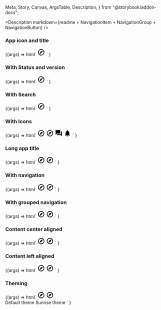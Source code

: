   Meta,
  Story,
  Canvas,
  ArgsTable,
  Description,
} from "@storybook/addon-docs";

<Meta title="Web Components/Top navigation" component="ic-top-navigation" />

<Description
  markdown={readme + NavigationItem + NavigationGroup + NavigationButton}
/>

### App icon and title

<Canvas>
  <Story name="App icon and title" parameters={{ layout: "fullscreen" }}>
    {(args) =>
      html`<ic-top-navigation app-title="Application Name">
        <svg
          slot="app-icon"
          xmlns="http://www.w3.org/2000/svg"
          height="24px"
          viewBox="0 0 24 24"
          width="24px"
          fill="#000000"
        >
          <path d="M0 0h24v24H0V0z" fill="none" />
          <path
            d="M12 2C6.48 2 2 6.48 2 12s4.48 10 10 10 10-4.48 10-10S17.52 2 12 2zm0 18c-4.41 0-8-3.59-8-8s3.59-8 8-8 8 3.59 8 8-3.59 8-8 8zm-5.5-2.5l7.51-3.49L17.5 6.5 9.99 9.99 6.5 17.5zm5.5-6.6c.61 0 1.1.49 1.1 1.1s-.49 1.1-1.1 1.1-1.1-.49-1.1-1.1.49-1.1 1.1-1.1z"
          />
        </svg>
      </ic-top-navigation>`
    }
  </Story>
</Canvas>

### With Status and version

<Canvas>
  <Story name="Status and version" parameters={{ layout: "fullscreen" }}>
    {(args) =>
      html`<ic-top-navigation
        app-title="Application Name"
        status="alpha"
        version="v0.0.7"
      >
        <svg
          slot="app-icon"
          xmlns="http://www.w3.org/2000/svg"
          height="24px"
          viewBox="0 0 24 24"
          width="24px"
          fill="#000000"
        >
          <path d="M0 0h24v24H0V0z" fill="none" />
          <path
            d="M12 2C6.48 2 2 6.48 2 12s4.48 10 10 10 10-4.48 10-10S17.52 2 12 2zm0 18c-4.41 0-8-3.59-8-8s3.59-8 8-8 8 3.59 8 8-3.59 8-8 8zm-5.5-2.5l7.51-3.49L17.5 6.5 9.99 9.99 6.5 17.5zm5.5-6.6c.61 0 1.1.49 1.1 1.1s-.49 1.1-1.1 1.1-1.1-.49-1.1-1.1.49-1.1 1.1-1.1z"
          />
        </svg>
      </ic-top-navigation>`
    }
  </Story>
</Canvas>

### With Search

<Canvas>
  <Story name="With search" parameters={{ layout: "fullscreen" }}>
    {(args) =>
      html`<ic-top-navigation
          app-title="Application Name"
          status="alpha"
          version="v0.0.7"
        >
          <svg
            slot="app-icon"
            xmlns="http://www.w3.org/2000/svg"
            height="24px"
            viewBox="0 0 24 24"
            width="24px"
            fill="#000000"
          >
            <path d="M0 0h24v24H0V0z" fill="none" />
            <path
              d="M12 2C6.48 2 2 6.48 2 12s4.48 10 10 10 10-4.48 10-10S17.52 2 12 2zm0 18c-4.41 0-8-3.59-8-8s3.59-8 8-8 8 3.59 8 8-3.59 8-8 8zm-5.5-2.5l7.51-3.49L17.5 6.5 9.99 9.99 6.5 17.5zm5.5-6.6c.61 0 1.1.49 1.1 1.1s-.49 1.1-1.1 1.1-1.1-.49-1.1-1.1.49-1.1 1.1-1.1z"
            />
          </svg>
          <ic-search-bar
            slot="search"
            placeholder="Search"
            label="Search"
          ></ic-search-bar>
        </ic-top-navigation>
        <script>
          const search1 = document.querySelector("ic-search-bar");
          search1.options = [
            { label: "Espresso", value: "espresso" },
            { label: "Double Espresso", value: "doubleespresso" },
            { label: "Flat White", value: "flatwhite" },
            { label: "Cappuccino", value: "cappucino" },
            { label: "Americano", value: "americano" },
            { label: "Mocha", value: "mocha" },
          ];
        </script>`
    }
  </Story>
</Canvas>

### With Icons

<Canvas>
  <Story name="With icons" parameters={{ layout: "fullscreen" }}>
    {(args) =>
      html`<ic-top-navigation
        app-title="Application Name"
        status="alpha"
        version="v0.0.7"
      >
        <svg
          slot="app-icon"
          xmlns="http://www.w3.org/2000/svg"
          height="24px"
          viewBox="0 0 24 24"
          width="24px"
          fill="#000000"
        >
          <path d="M0 0h24v24H0V0z" fill="none" />
          <path
            d="M12 2C6.48 2 2 6.48 2 12s4.48 10 10 10 10-4.48 10-10S17.52 2 12 2zm0 18c-4.41 0-8-3.59-8-8s3.59-8 8-8 8 3.59 8 8-3.59 8-8 8zm-5.5-2.5l7.51-3.49L17.5 6.5 9.99 9.99 6.5 17.5zm5.5-6.6c.61 0 1.1.49 1.1 1.1s-.49 1.1-1.1 1.1-1.1-.49-1.1-1.1.49-1.1 1.1-1.1z"
          />
        </svg>
        <ic-search-bar
          slot="search"
          placeholder="Search"
          label="Search"
        ></ic-search-bar>
        <ic-navigation-button
          label="button1"
          slot="buttons"
          href="https://www.google.com"
          target="_blank"
          title="Google 1"
        >
          <svg
            slot="icon"
            xmlns="http://www.w3.org/2000/svg"
            height="24px"
            viewBox="0 0 24 24"
            width="24px"
            fill="#000000"
          >
            <path d="M0 0h24v24H0V0z" fill="none" />
            <path
              d="M12 2C6.48 2 2 6.48 2 12s4.48 10 10 10 10-4.48 10-10S17.52 2 12 2zm0 18c-4.41 0-8-3.59-8-8s3.59-8 8-8 8 3.59 8 8-3.59 8-8 8zm-5.5-2.5l7.51-3.49L17.5 6.5 9.99 9.99 6.5 17.5zm5.5-6.6c.61 0 1.1.49 1.1 1.1s-.49 1.1-1.1 1.1-1.1-.49-1.1-1.1.49-1.1 1.1-1.1z"
            />
          </svg>
        </ic-navigation-button>
        <ic-navigation-button
          label="button2"
          slot="buttons"
          href="https://www.google.com"
          target="_blank"
          title="Google 2"
        >
          <svg
            slot="icon"
            xmlns="http://www.w3.org/2000/svg"
            height="24px"
            viewBox="0 0 24 24"
            width="24px"
            fill="#000000"
          >
            <path d="M0 0h24v24H0z" fill="none" />
            <path
              d="M21 6h-2v9H6v2c0 .55.45 1 1 1h11l4 4V7c0-.55-.45-1-1-1zm-4 6V3c0-.55-.45-1-1-1H3c-.55 0-1 .45-1 1v14l4-4h10c.55 0 1-.45 1-1z"
            />
          </svg>
        </ic-navigation-button>
        <ic-navigation-button
          label="button3"
          slot="buttons"
          onclick="alert('test')"
          title="button3"
        >
          <svg
            slot="icon"
            xmlns="http://www.w3.org/2000/svg"
            height="24px"
            viewBox="0 0 24 24"
            width="24px"
            fill="#000000"
          >
            <path d="M0 0h24v24H0V0z" fill="none" />
            <path
              d="M12 22c1.1 0 2-.9 2-2h-4c0 1.1.89 2 2 2zm6-6v-5c0-3.07-1.64-5.64-4.5-6.32V4c0-.83-.67-1.5-1.5-1.5s-1.5.67-1.5 1.5v.68C7.63 5.36 6 7.92 6 11v5l-2 2v1h16v-1l-2-2z"
            />
          </svg>
        </ic-navigation-button>
      </ic-top-navigation> `
    }
  </Story>
</Canvas>

### Long app title

<Canvas>
  <Story name="Long app title" parameters={{ layout: "fullscreen" }}>
    {(args) =>
      html`<ic-top-navigation
        app-title="Application with a long name"
        status="alpha"
        version="v0.0.7"
      >
        <svg
          slot="app-icon"
          xmlns="http://www.w3.org/2000/svg"
          height="24px"
          viewBox="0 0 24 24"
          width="24px"
          fill="#000000"
        >
          <path d="M0 0h24v24H0V0z" fill="none" />
          <path
            d="M12 2C6.48 2 2 6.48 2 12s4.48 10 10 10 10-4.48 10-10S17.52 2 12 2zm0 18c-4.41 0-8-3.59-8-8s3.59-8 8-8 8 3.59 8 8-3.59 8-8 8zm-5.5-2.5l7.51-3.49L17.5 6.5 9.99 9.99 6.5 17.5zm5.5-6.6c.61 0 1.1.49 1.1 1.1s-.49 1.1-1.1 1.1-1.1-.49-1.1-1.1.49-1.1 1.1-1.1z"
          />
        </svg>
        <ic-search-bar
          slot="search"
          placeholder="Search"
          label="Search"
        ></ic-search-bar>
        <ic-navigation-button
          label="button1"
          slot="buttons"
          onclick="alert('test')"
        >
          <svg
            slot="icon"
            xmlns="http://www.w3.org/2000/svg"
            height="24px"
            viewBox="0 0 24 24"
            width="24px"
            fill="#000000"
          >
            <path d="M0 0h24v24H0V0z" fill="none" />
            <path
              d="M12 2C6.48 2 2 6.48 2 12s4.48 10 10 10 10-4.48 10-10S17.52 2 12 2zm0 18c-4.41 0-8-3.59-8-8s3.59-8 8-8 8 3.59 8 8-3.59 8-8 8zm-5.5-2.5l7.51-3.49L17.5 6.5 9.99 9.99 6.5 17.5zm5.5-6.6c.61 0 1.1.49 1.1 1.1s-.49 1.1-1.1 1.1-1.1-.49-1.1-1.1.49-1.1 1.1-1.1z"
            />
          </svg>
        </ic-navigation-button>
      </ic-top-navigation>`
    }
  </Story>
</Canvas>

### With navigation

<Canvas>
  <Story name="With navigation" parameters={{ layout: "fullscreen" }}>
    {(args) =>
      html`<ic-top-navigation
        app-title="Application Name"
        status="alpha"
        version="v0.0.7"
      >
        <svg
          slot="app-icon"
          xmlns="http://www.w3.org/2000/svg"
          height="24px"
          viewBox="0 0 24 24"
          width="24px"
          fill="#000000"
        >
          <path d="M0 0h24v24H0V0z" fill="none" />
          <path
            d="M12 2C6.48 2 2 6.48 2 12s4.48 10 10 10 10-4.48 10-10S17.52 2 12 2zm0 18c-4.41 0-8-3.59-8-8s3.59-8 8-8 8 3.59 8 8-3.59 8-8 8zm-5.5-2.5l7.51-3.49L17.5 6.5 9.99 9.99 6.5 17.5zm5.5-6.6c.61 0 1.1.49 1.1 1.1s-.49 1.1-1.1 1.1-1.1-.49-1.1-1.1.49-1.1 1.1-1.1z"
          />
        </svg>
        <ic-search-bar
          slot="search"
          placeholder="Search"
          label="Search"
        ></ic-search-bar>
        <ic-navigation-button
          label="button1"
          slot="buttons"
          onclick="alert('test')"
        >
          <svg
            slot="icon"
            xmlns="http://www.w3.org/2000/svg"
            height="24px"
            viewBox="0 0 24 24"
            width="24px"
            fill="#000000"
          >
            <path d="M0 0h24v24H0V0z" fill="none" />
            <path
              d="M12 2C6.48 2 2 6.48 2 12s4.48 10 10 10 10-4.48 10-10S17.52 2 12 2zm0 18c-4.41 0-8-3.59-8-8s3.59-8 8-8 8 3.59 8 8-3.59 8-8 8zm-5.5-2.5l7.51-3.49L17.5 6.5 9.99 9.99 6.5 17.5zm5.5-6.6c.61 0 1.1.49 1.1 1.1s-.49 1.1-1.1 1.1-1.1-.49-1.1-1.1.49-1.1 1.1-1.1z"
            />
          </svg>
        </ic-navigation-button>
        <ic-navigation-item
          slot="navigation"
          label="Navigation"
          href="/"
        ></ic-navigation-item>
        <ic-navigation-item
          slot="navigation"
          label="Navigation"
          href="/"
        ></ic-navigation-item>
        <ic-navigation-item
          slot="navigation"
          label="Navigation"
          href="/"
        ></ic-navigation-item>
        <ic-navigation-item
          slot="navigation"
          label="Navigation"
          href="/"
          selected="true"
        ></ic-navigation-item>
        <ic-navigation-item
          slot="navigation"
          label="Navigation"
          href="/"
        ></ic-navigation-item>
      </ic-top-navigation>`
    }
  </Story>
</Canvas>

### With grouped navigation

<Canvas>
  <Story name="With grouped navigation" parameters={{ layout: "fullscreen" }}>
    {(args) =>
      html`<ic-top-navigation
        app-title="Application Name"
        status="alpha"
        version="v0.0.7"
      >
        <svg
          slot="app-icon"
          xmlns="http://www.w3.org/2000/svg"
          height="24px"
          viewBox="0 0 24 24"
          width="24px"
          fill="#000000"
        >
          <path d="M0 0h24v24H0V0z" fill="none" />
          <path
            d="M12 2C6.48 2 2 6.48 2 12s4.48 10 10 10 10-4.48 10-10S17.52 2 12 2zm0 18c-4.41 0-8-3.59-8-8s3.59-8 8-8 8 3.59 8 8-3.59 8-8 8zm-5.5-2.5l7.51-3.49L17.5 6.5 9.99 9.99 6.5 17.5zm5.5-6.6c.61 0 1.1.49 1.1 1.1s-.49 1.1-1.1 1.1-1.1-.49-1.1-1.1.49-1.1 1.1-1.1z"
          />
        </svg>
        <ic-search-bar
          slot="search"
          placeholder="Search"
          label="Search"
        ></ic-search-bar>
        <ic-navigation-button
          label="button1"
          slot="buttons"
          onclick="alert('test')"
        >
          <svg
            slot="icon"
            xmlns="http://www.w3.org/2000/svg"
            height="24px"
            viewBox="0 0 24 24"
            width="24px"
            fill="#000000"
          >
            <path d="M0 0h24v24H0V0z" fill="none" />
            <path
              d="M12 2C6.48 2 2 6.48 2 12s4.48 10 10 10 10-4.48 10-10S17.52 2 12 2zm0 18c-4.41 0-8-3.59-8-8s3.59-8 8-8 8 3.59 8 8-3.59 8-8 8zm-5.5-2.5l7.51-3.49L17.5 6.5 9.99 9.99 6.5 17.5zm5.5-6.6c.61 0 1.1.49 1.1 1.1s-.49 1.1-1.1 1.1-1.1-.49-1.1-1.1.49-1.1 1.1-1.1z"
            />
          </svg>
        </ic-navigation-button>
        <ic-navigation-group
          slot="navigation"
          label="Navigation group"
          expandable="true"
        >
          <ic-navigation-item label="Navigation" href="/"></ic-navigation-item>
          <ic-navigation-item label="Navigation" href="/"></ic-navigation-item>
          <ic-navigation-item label="Navigation" href="/"></ic-navigation-item>
          <ic-navigation-item label="Navigation" href="/"></ic-navigation-item>
          <ic-navigation-item
            label="Navigation"
            href="/"
            selected="true"
          ></ic-navigation-item>
          <ic-navigation-item label="Navigation" href="/"></ic-navigation-item>
          <ic-navigation-item label="Navigation" href="/"></ic-navigation-item>
          <ic-navigation-item label="Navigation" href="/"></ic-navigation-item>
          <ic-navigation-item label="Navigation" href="/"></ic-navigation-item>
          <ic-navigation-item label="Navigation" href="/"></ic-navigation-item>
        </ic-navigation-group>
        <ic-navigation-group
          slot="navigation"
          label="Second navigation group"
          expandable="true"
        >
          <ic-navigation-item
            label="Different navigation"
            href="/"
          ></ic-navigation-item>
          <ic-navigation-item label="Navigation" href="/"></ic-navigation-item>
          <ic-navigation-item label="Navigation" href="/"></ic-navigation-item>
          <ic-navigation-item label="Navigation" href="/"></ic-navigation-item>
          <ic-navigation-item label="Navigation" href="/"></ic-navigation-item>
          <ic-navigation-item label="Navigation" href="/"></ic-navigation-item>
          <ic-navigation-item label="Navigation" href="/"></ic-navigation-item>
          <ic-navigation-item label="Navigation" href="/"></ic-navigation-item>
          <ic-navigation-item label="Navigation" href="/"></ic-navigation-item>
          <ic-navigation-item label="Navigation" href="/"></ic-navigation-item>
        </ic-navigation-group>
      </ic-top-navigation>`
    }
  </Story>
</Canvas>

### Content center aligned

<Canvas>
  <Story name="Content center aligned" parameters={{ layout: "fullscreen" }}>
    {(args) =>
      html`<ic-top-navigation
        app-title="Application Name"
        status="alpha"
        version="v0.0.7"
        content-aligned="center"
      >
        <svg
          slot="app-icon"
          xmlns="http://www.w3.org/2000/svg"
          height="24px"
          viewBox="0 0 24 24"
          width="24px"
          fill="#000000"
        >
          <path d="M0 0h24v24H0V0z" fill="none" />
          <path
            d="M12 2C6.48 2 2 6.48 2 12s4.48 10 10 10 10-4.48 10-10S17.52 2 12 2zm0 18c-4.41 0-8-3.59-8-8s3.59-8 8-8 8 3.59 8 8-3.59 8-8 8zm-5.5-2.5l7.51-3.49L17.5 6.5 9.99 9.99 6.5 17.5zm5.5-6.6c.61 0 1.1.49 1.1 1.1s-.49 1.1-1.1 1.1-1.1-.49-1.1-1.1.49-1.1 1.1-1.1z"
          />
        </svg>
        <ic-search-bar
          slot="search"
          placeholder="Search"
          label="Search"
        ></ic-search-bar>
        <ic-navigation-button
          label="button1"
          slot="buttons"
          onclick="alert('test')"
        >
          <svg
            slot="icon"
            xmlns="http://www.w3.org/2000/svg"
            height="24px"
            viewBox="0 0 24 24"
            width="24px"
            fill="#000000"
          >
            <path d="M0 0h24v24H0V0z" fill="none" />
            <path
              d="M12 2C6.48 2 2 6.48 2 12s4.48 10 10 10 10-4.48 10-10S17.52 2 12 2zm0 18c-4.41 0-8-3.59-8-8s3.59-8 8-8 8 3.59 8 8-3.59 8-8 8zm-5.5-2.5l7.51-3.49L17.5 6.5 9.99 9.99 6.5 17.5zm5.5-6.6c.61 0 1.1.49 1.1 1.1s-.49 1.1-1.1 1.1-1.1-.49-1.1-1.1.49-1.1 1.1-1.1z"
            />
          </svg>
        </ic-navigation-button>
        <ic-navigation-item
          slot="navigation"
          label="Navigation"
          href="/"
        ></ic-navigation-item>
        <ic-navigation-item
          slot="navigation"
          label="Navigation"
          href="/"
        ></ic-navigation-item>
        <ic-navigation-item
          slot="navigation"
          label="Navigation"
          href="/"
        ></ic-navigation-item>
        <ic-navigation-item
          slot="navigation"
          label="Navigation"
          href="/"
          selected="true"
        ></ic-navigation-item>
        <ic-navigation-item
          slot="navigation"
          label="Navigation"
          href="/"
        ></ic-navigation-item>
      </ic-top-navigation>`
    }
  </Story>
</Canvas>

### Content left aligned

<Canvas>
  <Story name="Content left aligned" parameters={{ layout: "fullscreen" }}>
    {(args) =>
      html`<ic-top-navigation
        app-title="Application Name"
        status="alpha"
        version="v0.0.7"
        content-aligned="left"
      >
        <svg
          slot="app-icon"
          xmlns="http://www.w3.org/2000/svg"
          height="24px"
          viewBox="0 0 24 24"
          width="24px"
          fill="#000000"
        >
          <path d="M0 0h24v24H0V0z" fill="none" />
          <path
            d="M12 2C6.48 2 2 6.48 2 12s4.48 10 10 10 10-4.48 10-10S17.52 2 12 2zm0 18c-4.41 0-8-3.59-8-8s3.59-8 8-8 8 3.59 8 8-3.59 8-8 8zm-5.5-2.5l7.51-3.49L17.5 6.5 9.99 9.99 6.5 17.5zm5.5-6.6c.61 0 1.1.49 1.1 1.1s-.49 1.1-1.1 1.1-1.1-.49-1.1-1.1.49-1.1 1.1-1.1z"
          />
        </svg>
        <ic-search-bar
          slot="search"
          placeholder="Search"
          label="Search"
        ></ic-search-bar>
        <ic-navigation-button
          label="button1"
          slot="buttons"
          onclick="alert('test')"
        >
          <svg
            slot="icon"
            xmlns="http://www.w3.org/2000/svg"
            height="24px"
            viewBox="0 0 24 24"
            width="24px"
            fill="#000000"
          >
            <path d="M0 0h24v24H0V0z" fill="none" />
            <path
              d="M12 2C6.48 2 2 6.48 2 12s4.48 10 10 10 10-4.48 10-10S17.52 2 12 2zm0 18c-4.41 0-8-3.59-8-8s3.59-8 8-8 8 3.59 8 8-3.59 8-8 8zm-5.5-2.5l7.51-3.49L17.5 6.5 9.99 9.99 6.5 17.5zm5.5-6.6c.61 0 1.1.49 1.1 1.1s-.49 1.1-1.1 1.1-1.1-.49-1.1-1.1.49-1.1 1.1-1.1z"
            />
          </svg>
        </ic-navigation-button>
        <ic-navigation-item
          slot="navigation"
          label="Navigation"
          href="/"
        ></ic-navigation-item>
        <ic-navigation-item
          slot="navigation"
          label="Navigation"
          href="/"
        ></ic-navigation-item>
        <ic-navigation-item
          slot="navigation"
          label="Navigation"
          href="/"
        ></ic-navigation-item>
        <ic-navigation-item
          slot="navigation"
          label="Navigation"
          href="/"
          selected="true"
        ></ic-navigation-item>
        <ic-navigation-item
          slot="navigation"
          label="Navigation"
          href="/"
        ></ic-navigation-item>
      </ic-top-navigation>`
    }
  </Story>
</Canvas>

### Theming

<Canvas>
  <Story
    name="Theming"
    parameters={{ loki: { skip: true }, layout: "fullscreen" }}
  >
    {(args) =>
      html`<ic-theme color="rgb(27, 60, 121)"></ic-theme>
        <ic-top-navigation
          app-title="Application Name"
          status="alpha"
          version="v0.0.7"
        >
          <svg
            slot="app-icon"
            xmlns="http://www.w3.org/2000/svg"
            height="24px"
            viewBox="0 0 24 24"
            width="24px"
            fill="#000000"
          >
            <path d="M0 0h24v24H0V0z" fill="none" />
            <path
              d="M12 2C6.48 2 2 6.48 2 12s4.48 10 10 10 10-4.48 10-10S17.52 2 12 2zm0 18c-4.41 0-8-3.59-8-8s3.59-8 8-8 8 3.59 8 8-3.59 8-8 8zm-5.5-2.5l7.51-3.49L17.5 6.5 9.99 9.99 6.5 17.5zm5.5-6.6c.61 0 1.1.49 1.1 1.1s-.49 1.1-1.1 1.1-1.1-.49-1.1-1.1.49-1.1 1.1-1.1z"
            />
          </svg>
          <ic-search-bar
            slot="search"
            placeholder="Search"
            label="Search"
          ></ic-search-bar>
          <ic-navigation-button
            label="button1"
            slot="buttons"
            onclick="alert('test')"
          >
            <svg
              slot="icon"
              xmlns="http://www.w3.org/2000/svg"
              height="24px"
              viewBox="0 0 24 24"
              width="24px"
              fill="#000000"
            >
              <path d="M0 0h24v24H0V0z" fill="none" />
              <path
                d="M12 2C6.48 2 2 6.48 2 12s4.48 10 10 10 10-4.48 10-10S17.52 2 12 2zm0 18c-4.41 0-8-3.59-8-8s3.59-8 8-8 8 3.59 8 8-3.59 8-8 8zm-5.5-2.5l7.51-3.49L17.5 6.5 9.99 9.99 6.5 17.5zm5.5-6.6c.61 0 1.1.49 1.1 1.1s-.49 1.1-1.1 1.1-1.1-.49-1.1-1.1.49-1.1 1.1-1.1z"
              />
            </svg>
          </ic-navigation-button>
          <ic-navigation-item
            slot="navigation"
            label="Navigation"
            href="/"
            selected="true"
          ></ic-navigation-item>
          <ic-navigation-item
            slot="navigation"
            label="Navigation"
            href="/"
          ></ic-navigation-item>
          <ic-navigation-item
            slot="navigation"
            label="Navigation"
            href="/"
          ></ic-navigation-item>
          <ic-navigation-item
            slot="navigation"
            label="Navigation"
            href="/"
          ></ic-navigation-item>
          <ic-navigation-item
            slot="navigation"
            label="Navigation"
            href="/"
          ></ic-navigation-item>
        </ic-top-navigation>
        <br />
        <ic-button
          variant="primary"
          id="default-btn"
          onClick="document.querySelector('ic-theme').color='rgb(27, 60, 121)'"
        >
          Default theme
        </ic-button>
        <ic-button
          variant="primary"
          id="custom-btn"
          onClick="document.querySelector('ic-theme').color='rgb(255, 201, 60)'"
        >
          Sunrise theme
        </ic-button> `
    }
  </Story>
</Canvas>
